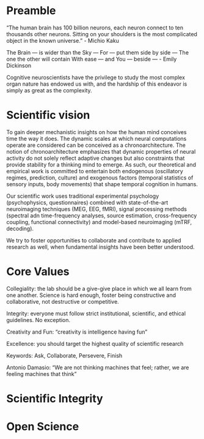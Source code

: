 # Preamble

“The human brain has 100 billion neurons, each neuron connect to ten thousands other neurons. 
Sitting on your shoulders is the most complicated object in the known universe.” 
- Michio Kaku

The Brain — is wider than the Sky —
For — put them side by side —
The one the other will contain
With ease — and You — beside —
- Emily Dickinson


Cognitive neuroscientists have the privilege to study the most complex organ nature has endowed us with, and the hardship of this endeavor is simply  as great as the complexity.


# Scientific vision

To gain deeper mechanistic insights on how the human mind conceives time the way it does. The dynamic scales at which neural computations operate are considered can be conceived as a chronoarchitecture. The notion of chronoarchitecture emphasizes that dynamic properties of neural activity do not solely reflect adaptive changes but also constraints that provide stability for a thinking mind to emerge. As such, our theoretical and empirical work is committed to entertain both endogenous (oscillatory regimes, prediction, culture) and exogenous factors (temporal statistics of sensory inputs, body movements) that shape temporal cognition in humans. 

Our  scientific work uses traditional experimental psychology (psychophysics, questionnaires) combined with state-of-the-art neuroimaging techniques (MEG, EEG, fMRI), signal processing methods (spectral adn time-frequency analyses, source estimation, cross-frequency coupling, functional connectivity) and model-based neuroimaging (mTRF, decoding). 

We try to foster opportunities to collaborate and contribute to applied research as well, when fundamental insights have been better understood.


# Core Values

Collegiality: the lab should be a give-give place in which we all learn from one another. Science is hard enough, foster being constructive and collaborative, not destructive or competitive.

Integrity: everyone must follow strict institutional, scientific, and ethical guidelines. No exception.

Creativity and Fun: "creativity is intelligence having fun"

Excellence: you should target the highest quality of scientific research 



Keywords: Ask, Collaborate, Persevere, Finish



Antonio Damasio: "We are not thinking machines that feel; rather, we are feeling machines that think"

# Scientific Integrity
# Open Science 
